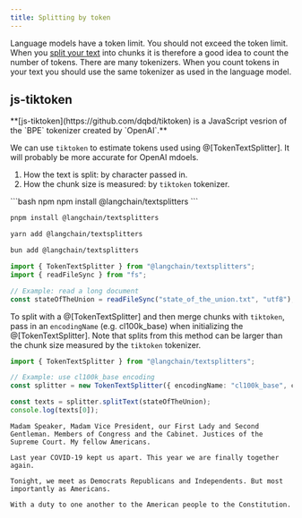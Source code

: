 ```yaml
---
title: Splitting by token
---
```


Language models have a token limit. You should not exceed the token limit. When you [split your text](/oss/javascript/integrations/splitters/) into chunks it is therefore a good idea to count the number of tokens. There are many tokenizers. When you count tokens in your text you should use the same tokenizer as used in the language model.



## js-tiktoken

<Note>
**[js-tiktoken](https://github.com/dqbd/tiktoken) is a JavaScript vesrion of the `BPE` tokenizer created by `OpenAI`.**
</Note>

We can use `tiktoken` to estimate tokens used using @[TokenTextSplitter]. It will probably be more accurate for OpenAI mdoels.

1. How the text is split: by character passed in.
2. How the chunk size is measured: by `tiktoken` tokenizer.

<CodeGroup>
```bash npm
npm install @langchain/textsplitters
```

```bash pnpm
pnpm install @langchain/textsplitters
```

```bash yarn
yarn add @langchain/textsplitters
```

```bash bun
bun add @langchain/textsplitters
```
</CodeGroup>

```ts
import { TokenTextSplitter } from "@langchain/textsplitters";
import { readFileSync } from "fs";

// Example: read a long document
const stateOfTheUnion = readFileSync("state_of_the_union.txt", "utf8");
```

To split with a @[TokenTextSplitter] and then merge chunks with `tiktoken`, pass in an `encodingName` (e.g. cl100k_base) when initializing the @[TokenTextSplitter]. Note that splits from this method can be larger than the chunk size measured by the `tiktoken` tokenizer.

```ts
import { TokenTextSplitter } from "@langchain/textsplitters";

// Example: use cl100k_base encoding
const splitter = new TokenTextSplitter({ encodingName: "cl100k_base", chunkSize: 10, chunkOverlap: 0 });

const texts = splitter.splitText(stateOfTheUnion);
console.log(texts[0]);
```
```output
Madam Speaker, Madam Vice President, our First Lady and Second Gentleman. Members of Congress and the Cabinet. Justices of the Supreme Court. My fellow Americans.

Last year COVID-19 kept us apart. This year we are finally together again.

Tonight, we meet as Democrats Republicans and Independents. But most importantly as Americans.

With a duty to one another to the American people to the Constitution.
```



